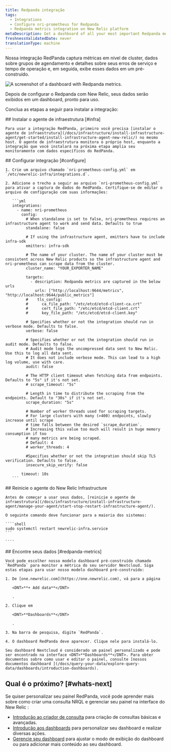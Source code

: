 ```yaml
---
title: Redpanda integração
tags:
  - Integrations
  - Configure nri-prometheus for Redpanda
  - Redpanda metrics integration on New Relic platform
metaDescription: Get a dashboard of all your most important Redpanda metrics with our Redpanda quickstart.
freshnessValidatedDate: never
translationType: machine
---
```



Nossa integração RedPanda captura métricas em nível de cluster, dados sobre grupos de agendamento e detalhes sobre seus erros de serviço e tempo de operação e, em seguida, exibe esses dados em um <InlinePopover type="dashboards"/>pré-construído.

<img
  src={prometheusRedpandaIntegration}
  title="Redpanda dashboard landing page"
  alt="A screenshot of a dashboard with Redpanda metrics."
/>

<figcaption>
  Depois de configurar o Redpanda com New Relic, seus dados serão exibidos em um dashboard, pronto para uso.
</figcaption>

Conclua as etapas a seguir para instalar a integração:

<Steps>
  <Step>
    ## Instalar o agente de infraestrutura [#infra]

    Para usar a integração RedPanda, primeiro você precisa [instalar o agente de infraestrutura](/docs/infrastructure/install-infrastructure-agent/get-started/install-infrastructure-agent-new-relic/) no mesmo host. O agente de infraestrutura monitora o próprio host, enquanto a integração que você instalará na próxima etapa amplia seu monitoramento com dados específicos do RedPanda.  

  </Step>

  <Step>
    ## Configurar integração [#configure]

    1. Crie um arquivo chamado `nri-prometheus-config.yml` em `/etc/newrelic-infra/integrations.d`.

    2. Adicione o trecho a seguir ao arquivo `nri-prometheus-config.yml` para ativar a captura de dados do RedPanda. Certifique-se de editar o arquivo de configuração com suas informações:

       ```yml
       integrations:
         - name: nri-prometheus
           config:
             # When standalone is set to false, nri-prometheus requires an infrastructure agent to work and send data. Defaults to true
             standalone: false

             # If using the infrastructure agent, emitters have to include infra-sdk
             emitters: infra-sdk

             # The name of your cluster. The name of your cluster must be consistent across New Relic products so the infrastructure agent and nri-prometheus can scrape data from the cluster.
             cluster_name: "YOUR_EXPORTER_NAME"

             targets:
               - description: Redpanda metrics are captured in the below urls
                 urls: ["http://localhost:9644/metrics", "http://localhost:9644/public_metrics"]
             #    tls_config:
             #      ca_file_path: "/etc/etcd/etcd-client-ca.crt"
             #      cert_file_path: "/etc/etcd/etcd-client.crt"
             #      key_file_path: "/etc/etcd/etcd-client.key"

             # Specifies whether or not the integration should run in verbose mode. Defaults to false.
             verbose: false

             # Specifies whether or not the integration should run in audit mode. Defaults to false.
             # Audit mode logs the uncompressed data sent to New Relic. Use this to log all data sent.
             # It does not include verbose mode. This can lead to a high log volume, use with care.
             audit: false

             # The HTTP client timeout when fetching data from endpoints. Defaults to "5s" if it's not set.
             # scrape_timeout: "5s"

             # Length in time to distribute the scraping from the endpoints. Default to "30s" if it's not set.
             scrape_duration: "5s"

             # Number of worker threads used for scraping targets.
             # For large clusters with many (>400) endpoints, slowly increase until scrape
             # time falls between the desired `scrape_duration`.
             # Increasing this value too much will result in huge memory consumption if too
             # many metrics are being scraped.
             # Default: 4
             # worker_threads: 4

             #Specifies whether or not the integration should skip TLS verification. Defaults to false.
             insecure_skip_verify: false

           timeout: 10s
       ```
  </Step>

  <Step>
    ## Reinicie o agente do New Relic Infrastructure

    Antes de começar a usar seus dados, [reinicie o agente de infraestrutura](/docs/infrastructure/install-infrastructure-agent/manage-your-agent/start-stop-restart-infrastructure-agent/).

    O seguinte comando deve funcionar para a maioria dos sistemas:

    ````shell
    sudo systemctl restart newrelic-infra.service
    ```        

    ````
  </Step>

  <Step>
    ## Encontre seus dados [#redpanda-metrics]

    Você pode escolher nosso modelo dashboard pré-construído chamado `RedPanda` para monitor a métrica do seu servidor Nextcloud. Siga estas etapas para usar nosso modelo dashboard pré-construído:

    1. De [one.newrelic.com](https://one.newrelic.com), vá para a página

       <DNT>**+ Add data**</DNT>

       .

    2. Clique em

       <DNT>**Dashboards**</DNT>

       .

    3. Na barra de pesquisa, digite `RedPanda`.

    4. O dashboard RedPanda deve aparecer. Clique nele para instalá-lo.

    Seu dashboard Nextcloud é considerado um painel personalizado e pode ser encontrado na interface <DNT>**Dashboards**</DNT>. Para obter documentos sobre como usar e editar o painel, consulte [nossos documentos dashboard ](/docs/query-your-data/explore-query-data/dashboards/introduction-dashboards).  

  </Step>
</Steps>

## Qual é o próximo? [#whats-next]

Se quiser personalizar seu painel RedPanda, você pode aprender mais sobre como criar uma consulta NRQL e gerenciar seu painel na interface do New Relic :

* [Introdução ao criador de consulta](/docs/query-your-data/explore-query-data/query-builder/introduction-query-builder) para criação de consultas básicas e avançadas.
* [Introdução aos dashboards](/docs/query-your-data/explore-query-data/dashboards/introduction-dashboards) para personalizar seu dashboard e realizar diversas ações.
* [Gerencie seu dashboard](/docs/query-your-data/explore-query-data/dashboards/manage-your-dashboard) para ajustar o modo de exibição do dashboard ou para adicionar mais conteúdo ao seu dashboard.